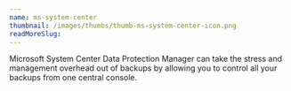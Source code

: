 ```yaml
---
name: ms-system-center
thumbnail: /images/thumbs/thumb-ms-system-center-icon.png
readMoreSlug:
---
```


Microsoft System Center Data Protection Manager can take the stress and management overhead out of backups by allowing you to control all your backups from one central console.